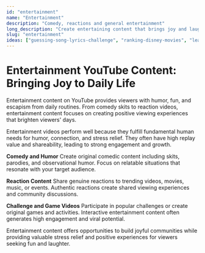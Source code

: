```yaml
---
id: "entertainment"
name: "Entertainment"
description: "Comedy, reactions and general entertainment"
long_description: "Create entertaining content that brings joy and laughter to viewers"
slug: "entertainment"
ideas: ["guessing-song-lyrics-challenge", "ranking-disney-movies", "learning-dance-from-videos", "learning-magic-tricks"]
---
```


# Entertainment YouTube Content: Bringing Joy to Daily Life

Entertainment content on YouTube provides viewers with humor, fun, and escapism from daily routines. From comedy skits to reaction videos, entertainment content focuses on creating positive viewing experiences that brighten viewers' days.

Entertainment videos perform well because they fulfill fundamental human needs for humor, connection, and stress relief. They often have high replay value and shareability, leading to strong engagement and growth.

**Comedy and Humor**
Create original comedic content including skits, parodies, and observational humor. Focus on relatable situations that resonate with your target audience.

**Reaction Content**
Share genuine reactions to trending videos, movies, music, or events. Authentic reactions create shared viewing experiences and community discussions.

**Challenge and Game Videos**
Participate in popular challenges or create original games and activities. Interactive entertainment content often generates high engagement and viral potential.

Entertainment content offers opportunities to build joyful communities while providing valuable stress relief and positive experiences for viewers seeking fun and laughter.
